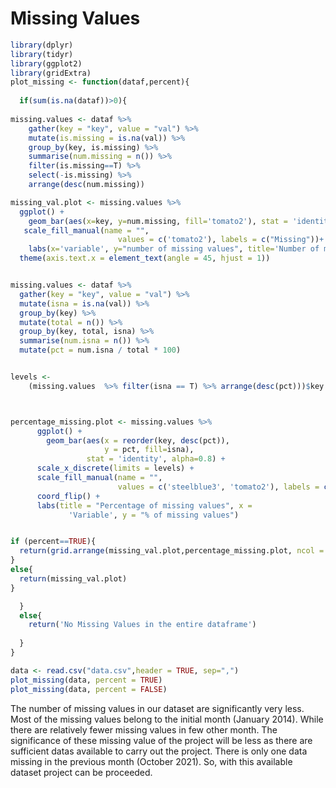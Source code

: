 # Missing Values
```r
library(dplyr)
library(tidyr)
library(ggplot2)
library(gridExtra)
plot_missing <- function(dataf,percent){
  
  if(sum(is.na(dataf))>0){
  
missing.values <- dataf %>%
    gather(key = "key", value = "val") %>%
    mutate(is.missing = is.na(val)) %>%
    group_by(key, is.missing) %>%
    summarise(num.missing = n()) %>%
    filter(is.missing==T) %>%
    select(-is.missing) %>%
    arrange(desc(num.missing)) 

missing_val.plot <- missing.values %>%
  ggplot() +
    geom_bar(aes(x=key, y=num.missing, fill='tomato2'), stat = 'identity') +
   scale_fill_manual(name = "", 
                        values = c('tomato2'), labels = c("Missing"))+
    labs(x='variable', y="number of missing values", title='Number of missing values') +
  theme(axis.text.x = element_text(angle = 45, hjust = 1))


missing.values <- dataf %>%
  gather(key = "key", value = "val") %>%
  mutate(isna = is.na(val)) %>%
  group_by(key) %>%
  mutate(total = n()) %>%
  group_by(key, total, isna) %>%
  summarise(num.isna = n()) %>%
  mutate(pct = num.isna / total * 100)


levels <-
    (missing.values  %>% filter(isna == T) %>% arrange(desc(pct)))$key



percentage_missing.plot <- missing.values %>%
      ggplot() +
        geom_bar(aes(x = reorder(key, desc(pct)), 
                     y = pct, fill=isna), 
                 stat = 'identity', alpha=0.8) +
      scale_x_discrete(limits = levels) +
      scale_fill_manual(name = "", 
                        values = c('steelblue3', 'tomato2'), labels = c("Present", "Missing")) +
      coord_flip() +
      labs(title = "Percentage of missing values", x =
             'Variable', y = "% of missing values")


if (percent==TRUE){
  return(grid.arrange(missing_val.plot,percentage_missing.plot, ncol = 2))
}
else{
  return(missing_val.plot)
}

  }
  else{
    return('No Missing Values in the entire dataframe')
    
  }
}
```


```r
data <- read.csv("data.csv",header = TRUE, sep=",")
plot_missing(data, percent = TRUE)
plot_missing(data, percent = FALSE)

```

The number of missing values in our dataset are significantly very less. Most of the missing values belong to the initial month (January 2014). While there are relatively fewer missing values in few other month. The significance of these missing value of the project will be less as there are sufficient datas available to carry out the project. There is only one data missing in the previous month (October 2021). So, with this available dataset project can be proceeded.
